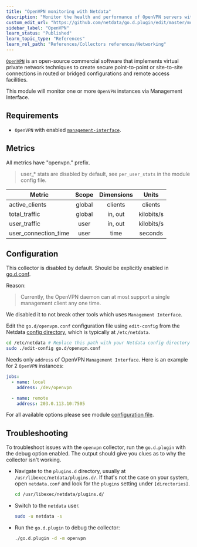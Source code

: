 ```yaml
---
title: "OpenVPN monitoring with Netdata"
description: "Monitor the health and performance of OpenVPN servers with zero configuration, per-second metric granularity, and interactive visualizations."
custom_edit_url: "https://github.com/netdata/go.d.plugin/edit/master/modules/openvpn/README.md"
sidebar_label: "OpenVPN"
learn_status: "Published"
learn_topic_type: "References"
learn_rel_path: "References/Collectors references/Networking"
---
```



[`OpenVPN`](https://openvpn.net/) is an open-source commercial software that implements virtual private network
techniques to create secure point-to-point or site-to-site connections in routed or bridged configurations and remote
access facilities.

This module will monitor one or more `OpenVPN` instances via Management Interface.

## Requirements

- `OpenVPN` with enabled [`management-interface`](https://openvpn.net/community-resources/management-interface/).

## Metrics

All metrics have "openvpn." prefix.

> user_* stats are disabled by default, see `per_user_stats` in the module config file.

| Metric               | Scope  | Dimensions |   Units    |
|----------------------|:------:|:----------:|:----------:|
| active_clients       | global |  clients   |  clients   |
| total_traffic        | global |  in, out   | kilobits/s |
| user_traffic         |  user  |  in, out   | kilobits/s |
| user_connection_time |  user  |    time    |  seconds   |

## Configuration

This collector is disabled by default. Should be explicitly enabled
in [go.d.conf](https://github.com/netdata/go.d.plugin/blob/master/config/go.d.conf).

Reason:
> Currently, the OpenVPN daemon can at most support a single management client any one time.

We disabled it to not break other tools which uses `Management Interface`.

Edit the `go.d/openvpn.conf` configuration file using `edit-config` from the
Netdata [config directory](https://learn.netdata.cloud/docs/configure/nodes), which is typically at `/etc/netdata`.

```bash
cd /etc/netdata # Replace this path with your Netdata config directory
sudo ./edit-config go.d/openvpn.conf
```

Needs only `address` of OpenVPN `Management Interface`. Here is an example for 2 `OpenVPN` instances:

```yaml
jobs:
  - name: local
    address: /dev/openvpn

  - name: remote
    address: 203.0.113.10:7505
```

For all available options please see
module [configuration file](https://github.com/netdata/go.d.plugin/blob/master/config/go.d/openvpn.conf).

## Troubleshooting

To troubleshoot issues with the `openvpn` collector, run the `go.d.plugin` with the debug option enabled. The output
should give you clues as to why the collector isn't working.

- Navigate to the `plugins.d` directory, usually at `/usr/libexec/netdata/plugins.d/`. If that's not the case on
  your system, open `netdata.conf` and look for the `plugins` setting under `[directories]`.

  ```bash
  cd /usr/libexec/netdata/plugins.d/
  ```

- Switch to the `netdata` user.

  ```bash
  sudo -u netdata -s
  ```

- Run the `go.d.plugin` to debug the collector:

  ```bash
  ./go.d.plugin -d -m openvpn
  ```
